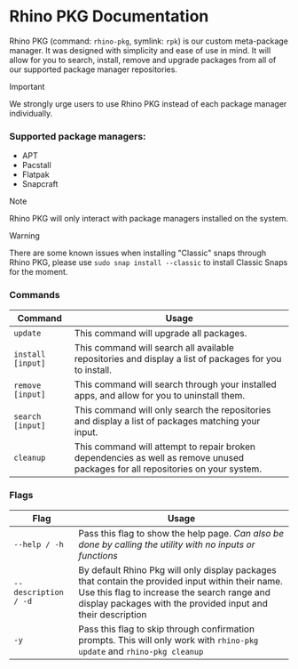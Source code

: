 # Rhino PKG Documentation

Rhino PKG (command: `rhino-pkg`, symlink: `rpk`) is our custom meta-package manager. It was designed with simplicity and ease of use in mind. It will allow for you to search, install, remove and upgrade packages from all of our supported package manager repositories.

> [!IMPORTANT]
> We strongly urge users to use Rhino PKG instead of each package manager individually.

### Supported package managers:
- APT
- Pacstall
- Flatpak
- Snapcraft

> [!NOTE]
> Rhino PKG will only interact with package managers installed on the system.

> [!WARNING]
> There are some known issues when installing "Classic" snaps through Rhino PKG, please use `sudo snap install --classic` to install Classic Snaps for the moment.

### Commands

| Command | Usage |
|---------|-------|
| `update` | This command will upgrade all packages. |
| `install [input]` | This command will search all available repositories and display a list of packages for you to install. |
| `remove [input]` | This command will search through your installed apps, and allow for you to uninstall them. |
| `search [input]` | This command will only search the repositories and display a list of packages matching your input. |
| `cleanup` | This command will attempt to repair broken dependencies as well as remove unused packages for all repositories on your system. |

### Flags

| Flag | Usage |
|------|-------|
| `--help / -h` | Pass this flag to show the help page. *Can also be done by calling the utility with no inputs or functions*
| `--description / -d` | By default Rhino Pkg will only display packages that contain the provided input within their name. Use this flag to increase the search range and display packages with the provided input and their description |
| `-y` | Pass this flag to skip through confirmation prompts. This will only work with `rhino-pkg update` and `rhino-pkg cleanup` |
